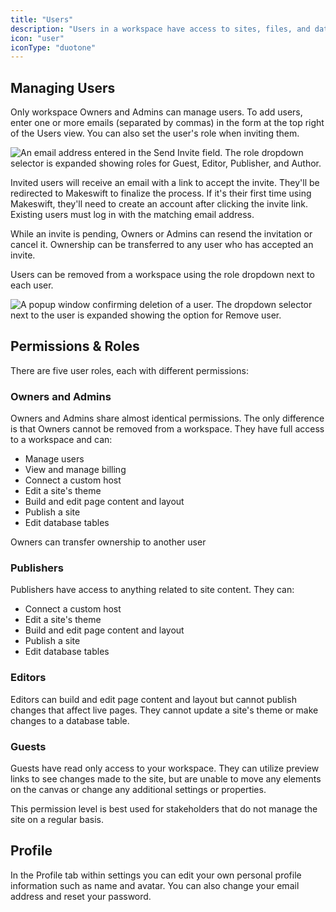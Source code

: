 ```yaml
---
title: "Users"
description: "Users in a workspace have access to sites, files, and databases. Each user is assigned a role that determines their permissions within the workspace. User management is handled in your settings."
icon: "user"
iconType: "duotone"
---
```


## Managing Users

Only workspace Owners and Admins can manage users. To add users, enter one or more emails (separated by commas) in the form at the top right of the Users view. You can also set the user's role when inviting them.

<Frame>
  <img
    src="/images/makeswift-settings-users-send-invite.png"
    alt="An email address entered in the Send Invite field. The role dropdown selector is expanded showing roles for Guest, Editor, Publisher, and Author."
  />
</Frame>

Invited users will receive an email with a link to accept the invite. They'll be
redirected to Makeswift to finalize the process. If it's their first time using Makeswift,
they'll need to create an account after clicking the invite link. Existing users
must log in with the matching email address.

While an invite is pending, Owners or Admins can resend the invitation or cancel it. Ownership can be transferred to any user who has accepted an invite.

Users can be removed from a workspace using the role dropdown next to each user.

<Frame>
  <img
    src="/images/makeswift-settings-remove-user.png"
    alt="A popup window confirming deletion of a user. The dropdown selector next to the user is expanded showing the option for Remove user."
  />
</Frame>

## Permissions & Roles

There are five user roles, each with different permissions:

### Owners and Admins

Owners and Admins share almost identical permissions. The only difference is that Owners cannot be removed from a workspace. They have full access to a workspace and can:

- Manage users
- View and manage billing
- Connect a custom host
- Edit a site's theme
- Build and edit page content and layout
- Publish a site
- Edit database tables

<Note>Owners can transfer ownership to another user</Note>

### Publishers

Publishers have access to anything related to site content. They can:

- Connect a custom host
- Edit a site's theme
- Build and edit page content and layout
- Publish a site
- Edit database tables

### Editors

Editors can build and edit page content and layout but cannot publish changes that affect live pages. They cannot update a site's theme or make changes to a database table.

### Guests

Guests have read only access to your workspace. They can utilize preview links to see changes made to the site, but are unable to move any elements on the canvas or change any additional settings or properties.

This permission level is best used for stakeholders that do not manage the site on a regular basis.

## Profile

In the Profile tab within settings you can edit your own personal profile information such as name and avatar. You can also change your email address and reset your password.
